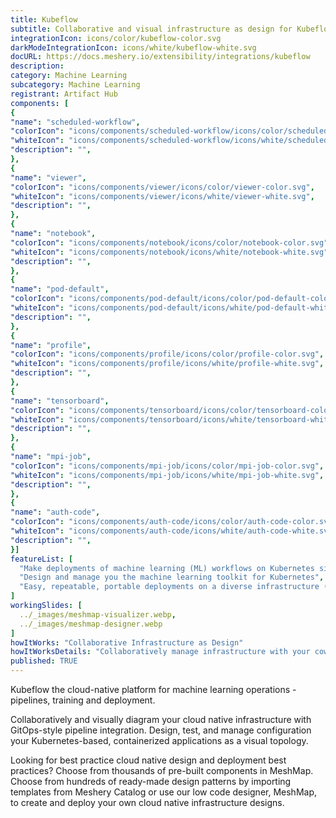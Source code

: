 ```yaml
---
title: Kubeflow
subtitle: Collaborative and visual infrastructure as design for Kubeflow
integrationIcon: icons/color/kubeflow-color.svg
darkModeIntegrationIcon: icons/white/kubeflow-white.svg
docURL: https://docs.meshery.io/extensibility/integrations/kubeflow
description: 
category: Machine Learning
subcategory: Machine Learning
registrant: Artifact Hub
components: [
{
"name": "scheduled-workflow",
"colorIcon": "icons/components/scheduled-workflow/icons/color/scheduled-workflow-color.svg",
"whiteIcon": "icons/components/scheduled-workflow/icons/white/scheduled-workflow-white.svg",
"description": "",
},
{
"name": "viewer",
"colorIcon": "icons/components/viewer/icons/color/viewer-color.svg",
"whiteIcon": "icons/components/viewer/icons/white/viewer-white.svg",
"description": "",
},
{
"name": "notebook",
"colorIcon": "icons/components/notebook/icons/color/notebook-color.svg",
"whiteIcon": "icons/components/notebook/icons/white/notebook-white.svg",
"description": "",
},
{
"name": "pod-default",
"colorIcon": "icons/components/pod-default/icons/color/pod-default-color.svg",
"whiteIcon": "icons/components/pod-default/icons/white/pod-default-white.svg",
"description": "",
},
{
"name": "profile",
"colorIcon": "icons/components/profile/icons/color/profile-color.svg",
"whiteIcon": "icons/components/profile/icons/white/profile-white.svg",
"description": "",
},
{
"name": "tensorboard",
"colorIcon": "icons/components/tensorboard/icons/color/tensorboard-color.svg",
"whiteIcon": "icons/components/tensorboard/icons/white/tensorboard-white.svg",
"description": "",
},
{
"name": "mpi-job",
"colorIcon": "icons/components/mpi-job/icons/color/mpi-job-color.svg",
"whiteIcon": "icons/components/mpi-job/icons/white/mpi-job-white.svg",
"description": "",
},
{
"name": "auth-code",
"colorIcon": "icons/components/auth-code/icons/color/auth-code-color.svg",
"whiteIcon": "icons/components/auth-code/icons/white/auth-code-white.svg",
"description": "",
}]
featureList: [
  "Make deployments of machine learning (ML) workflows on Kubernetes simple, portable and scalable. ",
  "Design and manage you the machine learning toolkit for Kubernetes",
  "Easy, repeatable, portable deployments on a diverse infrastructure (for example, experimenting on a laptop, then moving to an on-premises cluster or to the cloud)"
]
workingSlides: [
  ../_images/meshmap-visualizer.webp,
  ../_images/meshmap-designer.webp
]
howItWorks: "Collaborative Infrastructure as Design"
howItWorksDetails: "Collaboratively manage infrastructure with your coworkers synchronously sharing the same designs."
published: TRUE
---
```

<p>
Kubeflow the cloud-native platform for machine learning operations - pipelines, training and deployment.
</p>
<p>
    Collaboratively and visually diagram your cloud native infrastructure with GitOps-style pipeline integration. Design, test, and manage configuration your Kubernetes-based, containerized applications as a visual topology.
</p>
<p>
    Looking for best practice cloud native design and deployment best practices? Choose from thousands of pre-built components in MeshMap. Choose from hundreds of ready-made design patterns by importing templates from Meshery Catalog or use our low code designer, MeshMap, to create and deploy your own cloud native infrastructure designs.
</p>
